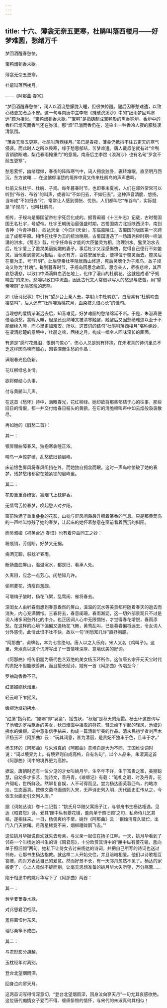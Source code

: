 ```yaml
---
---
---
```

title: 十六、薄衾无奈五更寒，杜鹃叫落西楼月——好梦难圆，愁绪万千
---




梦回酒醒春愁怯，

宝鸭烟销香未歇。

薄衾无奈五更寒，

杜鹃叫落西楼月。

——《阿那曲·春宵》

“梦回酒醒春愁怯”，词人以酒浇愁朦胧入睡，但很快惊醒。醒后因春愁难遣，以致心绪更加忐忑不安。这一句与南唐中主李璟《摊破浣溪沙》中的“细雨梦回鸡塞远”颇为相似。“宝鸭烟销香未歇。”“宝鸭”是指铸制成宝鸭形的熏香铜炉。香炉中的香料已熄灭而香气还在弥漫。那“烟”已消而香仍在，渲染出一种香冷人寂的朦胧凄清氛围。

“薄衾无奈五更寒，杜鹃叫落西楼月。”虽已是春夜，薄衾仍抵挡不住五更天的寒气侵袭。而此时人之所以畏寒，缘于愁思郁结，苦梦难遣。唐人戴叔伦就有过“金鸭香销欲断魂，梨花春雨掩重门”的意境。南唐后主李煜《浪淘沙》也有名句“罗衾不耐五更寒”。



愁思萦怀，幽绪缥缈，春夜的阵阵寒气中，词人拥衾独卧，辗转难眠，直至明月西沉，东方欲曙……在这怫郁凄楚的境界中竟又传来杜鹃鸟的声声悲鸣。

杜鹃又名杜宇、杜魄、子规。每年暮春时节，也即春末夏初，人们在郊外常常可以听到“布谷、布谷”的叫声，或者叫“不如归去，不如归去”。这种声音清脆、悠扬。当听成“不如归去”时，常常让人感到惆怅、忧伤。人们都叫它“布谷鸟”，实际就是“子规鸟”，也叫杜鹃鸟。

相传，子规鸟是蜀国望帝杜宇死后化成的。据晋阚骃《十三州志》记载，古时蜀国国王名杜宇，号望帝。杜宇王朝统治最强盛时期，古蜀国势力北抵陕西汉中，南到青神（今青神县），西达天全（今四川天全），东临嘉陵江，古蜀国的版图第一次跨出了成都平原。相传在杜宇为王的统治晚期，古蜀国遭遇了一场跟尧舜时期一样汹涌的洪水。《蜀志》载，杜宇任命有才能的大臣鳖灵为相，治理洪水。鳖灵治水去后，杜宇爱上了鳖灵美丽妩媚的妻子。事后杜宇又深感惭愧，觉得自己德行不如鳖灵。当他看到鳖灵为相后，治水有方，百姓安居乐业，便禅位于鳖灵而去。鳖灵后在蜀为王，号“开明”。此后望帝杜宇隐居西山修道，死后灵魂化为子规鸟，故子规鸟又称为“杜魄”。每到暮春时节，子规鸟因思念故国，思念亲人，尽夜悲啼，其声哀怨凄悲，以致口中滴滴鲜血洒在地上，化作了漫山的杜鹃花。这就是成语“子规啼血”的来历。悲啼以致口中流血，因此古代文人常借以写人的愁思与悲苦，用“望帝啼鹃”比喻冤魂的悲鸣。



如《唐诗纪事》中引有“望乡台上秦人去，学射山中杜魄哀”，白居易有“杜鹃啼血猿哀鸣”，后人还有“杜鹃啼落桃花月，血染枝头恨心长”的佳句。

当理想的爱情渐渐远去后，知音难觅，好梦难圆的愁绪绵延不断。于是，朱淑真便借酒浇愁，蒙眬入睡，但是还没熟睡又被清寒触醒，触醒后又因愁绪难遣以至于不能继续入睡，而心里更加难安。所以，这首词的结句“杜鹃叫落西楼月”堪称绝妙，在凄清悲楚的意境中，杜鹃之啼，西楼之月，构成一幅令人回味深长的画面。

有道是“感时花溅泪，恨别鸟惊心”，伤心人总是别有怀抱，在朱淑真的诗词里总不乏这样因鸟啼而惊心，因春深而生愁的作品：

满眼春光色色新，

花红柳绿总关情。



欲将郁结心头事，

付与黄鹂叫几声。

在这首《愁怀》诗中，满眼春光，花红柳绿。她却欲将那些郁结于心的往事，那些旧日的情恨，都一并交付给春日枝头的黄鹂，在它的清脆啼叫声中如云烟般袅袅散尽。

再如她的《旧愁二首》：

其一：

银屏屈曲障春风，独抱寒衾睡正浓。

啼鸟一声惊梦破，乱愁依旧锁眉峰。

床前银色屏风将春风阻挡在外，而她独自拥衾而眠。这时一声鸟啼惊破了她的春梦，残梦愁绪都留在她紧锁的眉峰里。

其二：

花影重重叠绮窗，篆烟飞上枕屏香。

无情莺舌惊春梦，唤起愁人对夕阳。



窗前映满了重重叠叠的花影，山枕与屏风间袅袅升腾着篆香的气息。只是那黄莺鸟的一声啼叫惊残了她的春梦，让起床的她怀着愁意在窗前看着西沉的斜阳。

而吴淑姬《祝英台近·春恨》也有着异曲同工之妙：

粉痕销，芳信断，好梦又无据。

病酒无聊，攲枕听春雨。

断肠曲曲屏山，温温沉水，都是旧、看承人处。

久离阻，应念一点芳心，闲愁知几许。

偷照菱花，清瘦自羞觑。

可堪梅子酸时，杨花飞絮，乱莺闹、催将春去。

深闺女人由听春雨想到春意盎然的屏山，温温的沉水等美景都将随着春天的逝去而消失，内心充满惆怅。三春将去，春意阑珊，春雨淅沥，这一切外部景观只不过是词人诸多闲愁外化的中介。也正因词人心中无限惆怅，才觉得春花增恨，春雨添愁。在这样的心境下偏偏又逢杨花飞舞，黄莺乱叫，已是暮春偏将远去，令女词人分外感伤，此情此恨不吐不快，故以一句“闲愁知几许”直抒胸臆。



“阿那曲”，词牌名，本为七言绝句。唐人以之入乐府，宋人又名《鸡叫子》。这里，朱淑真以这个词牌写出了一首情味深厚、意境优美的好词。

《阿那曲》相传旧题为唐代色艺双绝的美女杨玉环所作。这位唐玄宗开元天宝时代的贵妃不但能歌善舞，而且擅长赋诗，她有一首《阿那曲》传唱至今：

罗袖动香香不已，

红蕖嫋嫋秋烟里。

轻云岭下乍摇风，

嫩柳池塘初拂水。

“红蕖”指荷花，“嫋嫋”即“袅袅”，摇曳状，“秋烟”是秋天的烟霭。杨玉环这首词写了池塘边罗袖飘香的美女，秋日烟霭中摇曳的荷花，轻云岭下乍起的轻风，池塘边拂水的嫩柳。词中意象信手拈来，构成一篇清新华美的作品。清末民初学者刘声木评杨玉环《阿那曲》云：“玩其词意，甚为清丽，是贵妃不独丰于色，且丰于才。”



杨玉环的《阿那曲》与朱淑真的《阿那曲》意境自是大为不同，王国维论词时说：“词以境界为上。有境界则自成高格，自有名句”。以个人品来，朱淑真这首《阿那曲》词中的境界更为高妙。

据说，唐朝时还有一位少见的才女叫姚月华，生卒年不详，生于富贵之家，美丽聪慧，自幼多才多艺，能诗文，善丹青。《琅缳记》有载：“笔札之暇，时及丹青。花卉翎毛，世所鲜及。然聊复自娱，人不可得而见。尝为杨达画芙蓉匹鸟，约略浓淡，生态逼真。按佩文斋书画谱列入宋，无声诗史列入明，历代画史汇传从之，今依玉台画史引文列入唐。”

据《词苑丛谈》卷十二记载：“姚氏月华随父寓扬子江，与邻舟书生杨达相遇。见达《昭君怨》诗，爱其‘匣中纵有菱花镜，羞向单于照旧颜’之句，私命侍儿乞其稿，遂相往来。一日，杨偶爽约不至，姚作《阿那曲》云：‘银烛清尊久延伫，出门入门天欲曙。月落星稀竟不来，烟柳曈昽鹊飞去。’”

这位姚月华据说自幼就失去母亲，与父亲一起住在扬子江畔。一天，姚月华看到了邻舟一个叫杨达的书生的诗《昭君怨》，十分欣赏其诗中的“匣中纵有菱花镜，羞向单于照旧颜”两句。她私下让侍女去讨来杨达的诗词，并把自己所写的诗词也送过邻舟，让那书生杨达指教。就这样二人开始交往，并且暗暗相爱。他们以诗歌相互答赠，向对方表达自己的爱意。然而好景不长，有一天邻舟忽然不见了。杨达的家搬走了，心上人竟然不辞而别，让毫无思想准备的姚月华大失所望，万分痛苦……



陷于相思中的姚月华写下了《阿那曲》两首：

其一：

芳草萋萋春水緑，

对此思君泪相续。

羞将离恨付东风，

理尽秦筝不成曲。

其二：

与君形影分胡越，

玉枕经年对离别。

登台北望烟雨深，

回身泣向寥天月。



这两首词写得情深意切，“登台北望烟雨深，回身泣向寥天月”一句尤其哀感欲绝。这位唐代痴情女子爱而不得、缠绵悱恻的情怀，与宋代的朱淑真何其相似！